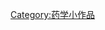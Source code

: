 {{WPSS-cat}}
{{Stub Category|article=作用于胃肠系统与代谢的药物（[[ATC代码_(A)|ATC代码 (A)]]）|newstub=gastrointestinal-drug-stub|category=作用于胃肠系统与代谢的药物}}

{{see also|Category:Medical treatment stubs|Category:化学小作品|Category:生物化學小作品}}

[[Category:药学小作品|Category:药学小作品]]